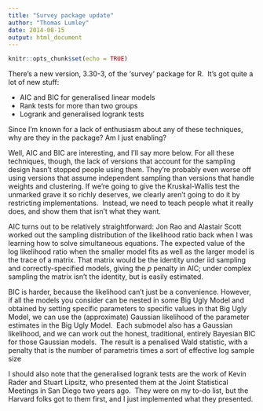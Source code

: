 ```yaml
---
title: "Survey package update"
author: "Thomas Lumley"
date: 2014-08-15
output: html_document
---
```


```r
knitr::opts_chunk$set(echo = TRUE)
```

There's a new version, 3.30-3, of the 'survey' package for R.  It's got quite a lot of new stuff:

*   AIC and BIC for generalised linear models
*   Rank tests for more than two groups
*   Logrank and generalised logrank tests

Since I'm known for a lack of enthusiasm about any of these techniques, why are they in the package? Am I just enabling?

Well, AIC and BIC are interesting, and I'll say more below. For all these techniques, though, the lack of versions that account for the sampling design hasn't stopped people using them. They're probably even worse off using versions that assume independent sampling than versions that handle weights and clustering. If we're going to give the Kruskal-Wallis test the unmarked grave it so richly deserves, we clearly aren't going to do it by restricting implementations.  Instead, we need to teach people what it really does, and show them that isn't what they want. 

AIC turns out to be relatively straightforward: Jon Rao and Alastair Scott worked out the sampling distribution of the likelihood ratio back when I was learning how to solve simultaneous equations. The expected value of the log likelihood ratio when the smaller model fits as well as the larger model is the trace of a matrix. That matrix would be the identity under iid sampling and correctly-specified models, giving the $p$ penalty in AIC; under complex sampling the matrix isn't the identity, but is easily estimated.

BIC is harder, because the likelihood can't just be a convenience. However, if all the models you consider can be nested in some Big Ugly Model and obtained by setting specific parameters to specific values in that Big Ugly Model, we can use the (approximate) Gaussian likelihood of the parameter estimates in the Big Ugly Model.  Each submodel also has a Gaussian likelihood, and we can work out the honest, traditional, entirely Bayesian BIC for those Gaussian models.  The result is a penalised Wald statistic, with a penalty that is the number of parametris times a sort of effective log sample size

I should also note that the generalised logrank tests are the work of Kevin Rader and Stuart Lipsitz, who presented them at the Joint Statistical Meetings in San Diego two years ago.  They were on my to-do list, but the Harvard folks got to them first, and I just implemented what they presented.
